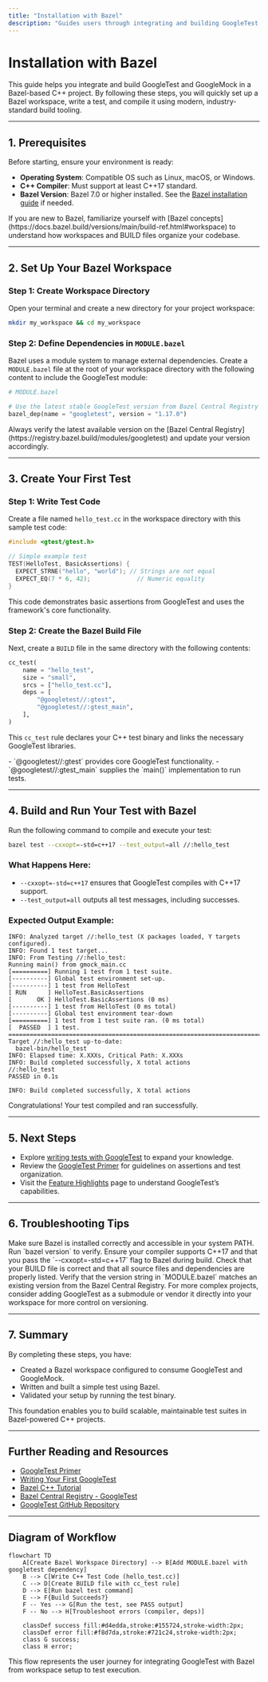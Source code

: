 ```yaml
---
title: "Installation with Bazel"
description: "Guides users through integrating and building GoogleTest in a Bazel-based C++ project. Includes WORKSPACE and BUILD file examples, so users can get testing with modern build tooling quickly."
---
```


# Installation with Bazel

This guide helps you integrate and build GoogleTest and GoogleMock in a Bazel-based C++ project. By following these steps, you will quickly set up a Bazel workspace, write a test, and compile it using modern, industry-standard build tooling.

---

## 1. Prerequisites

Before starting, ensure your environment is ready:

- **Operating System**: Compatible OS such as Linux, macOS, or Windows.
- **C++ Compiler**: Must support at least C++17 standard.
- **Bazel Version**: Bazel 7.0 or higher installed. See the [Bazel installation guide](https://bazel.build/install) if needed.

<Tip>
If you are new to Bazel, familiarize yourself with [Bazel concepts](https://docs.bazel.build/versions/main/build-ref.html#workspace) to understand how workspaces and BUILD files organize your codebase.
</Tip>

---

## 2. Set Up Your Bazel Workspace

### Step 1: Create Workspace Directory

Open your terminal and create a new directory for your project workspace:

```bash
mkdir my_workspace && cd my_workspace
```

### Step 2: Define Dependencies in `MODULE.bazel`

Bazel uses a module system to manage external dependencies. Create a `MODULE.bazel` file at the root of your workspace directory with the following content to include the GoogleTest module:

```python
# MODULE.bazel

# Use the latest stable GoogleTest version from Bazel Central Registry
bazel_dep(name = "googletest", version = "1.17.0")
```

<Tip>
Always verify the latest available version on the [Bazel Central Registry](https://registry.bazel.build/modules/googletest) and update your version accordingly.
</Tip>

---

## 3. Create Your First Test

### Step 1: Write Test Code

Create a file named `hello_test.cc` in the workspace directory with this sample test code:

```cpp
#include <gtest/gtest.h>

// Simple example test
TEST(HelloTest, BasicAssertions) {
  EXPECT_STRNE("hello", "world"); // Strings are not equal
  EXPECT_EQ(7 * 6, 42);             // Numeric equality
}
```

This code demonstrates basic assertions from GoogleTest and uses the framework's core functionality.

### Step 2: Create the Bazel Build File

Next, create a `BUILD` file in the same directory with the following contents:

```python
cc_test(
    name = "hello_test",
    size = "small",
    srcs = ["hello_test.cc"],
    deps = [
        "@googletest//:gtest",
        "@googletest//:gtest_main",
    ],
)
```

This `cc_test` rule declares your C++ test binary and links the necessary GoogleTest libraries.

<Tip>
- `@googletest//:gtest` provides core GoogleTest functionality.
- `@googletest//:gtest_main` supplies the `main()` implementation to run tests.
</Tip>

---

## 4. Build and Run Your Test with Bazel

Run the following command to compile and execute your test:

```bash
bazel test --cxxopt=-std=c++17 --test_output=all //:hello_test
```

### What Happens Here:

- `--cxxopt=-std=c++17` ensures that GoogleTest compiles with C++17 support.
- `--test_output=all` outputs all test messages, including successes.

### Expected Output Example:

```
INFO: Analyzed target //:hello_test (X packages loaded, Y targets configured).
INFO: Found 1 test target...
INFO: From Testing //:hello_test:
Running main() from gmock_main.cc
[==========] Running 1 test from 1 test suite.
[----------] Global test environment set-up.
[----------] 1 test from HelloTest
[ RUN      ] HelloTest.BasicAssertions
[       OK ] HelloTest.BasicAssertions (0 ms)
[----------] 1 test from HelloTest (0 ms total)
[----------] Global test environment tear-down
[==========] 1 test from 1 test suite ran. (0 ms total)
[  PASSED  ] 1 test.
================================================================================
Target //:hello_test up-to-date:
  bazel-bin/hello_test
INFO: Elapsed time: X.XXXs, Critical Path: X.XXXs
INFO: Build completed successfully, X total actions
//:hello_test                                                     PASSED in 0.1s

INFO: Build completed successfully, X total actions
```

Congratulations! Your test compiled and ran successfully.

---

## 5. Next Steps

- Explore [writing tests with GoogleTest](../configuration-first-test/writing-first-test) to expand your knowledge.
- Review the [GoogleTest Primer](primer.md) for guidelines on assertions and test organization.
- Visit the [Feature Highlights](../../overview/features-integration/feature-glance) page to understand GoogleTest’s capabilities.

---

## 6. Troubleshooting Tips

<AccordionGroup title="Common Issues and Solutions">  
<Accordion title="Bazel Command Not Found">  
Make sure Bazel is installed correctly and accessible in your system PATH. Run `bazel version` to verify.
</Accordion>  
<Accordion title="Compiler Errors Regarding C++ Standard">  
Ensure your compiler supports C++17 and that you pass the `--cxxopt=-std=c++17` flag to Bazel during build.
</Accordion>  
<Accordion title="Test Binary Not Found After Build">  
Check that your BUILD file is correct and that all source files and dependencies are properly listed.
</Accordion>  
<Accordion title="GoogleTest Version Mismatch">  
Verify that the version string in `MODULE.bazel` matches an existing version from the Bazel Central Registry.
</Accordion>  
</AccordionGroup>

<Tip>
For more complex projects, consider adding GoogleTest as a submodule or vendor it directly into your workspace for more control on versioning.
</Tip>

---

## 7. Summary

By completing these steps, you have:

- Created a Bazel workspace configured to consume GoogleTest and GoogleMock.
- Written and built a simple test using Bazel.
- Validated your setup by running the test binary.

This foundation enables you to build scalable, maintainable test suites in Bazel-powered C++ projects.


---

## Further Reading and Resources

- [GoogleTest Primer](primer.md)
- [Writing Your First GoogleTest](../configuration-first-test/writing-first-test)
- [Bazel C++ Tutorial](https://docs.bazel.build/versions/main/tutorial/cpp.html)
- [Bazel Central Registry - GoogleTest](https://registry.bazel.build/modules/googletest)
- [GoogleTest GitHub Repository](https://github.com/google/googletest)

---

## Diagram of Workflow

```mermaid
flowchart TD
    A[Create Bazel Workspace Directory] --> B[Add MODULE.bazel with googletest dependency]
    B --> C[Write C++ Test Code (hello_test.cc)]
    C --> D[Create BUILD file with cc_test rule]
    D --> E[Run bazel test command]
    E --> F{Build Succeeds?}
    F -- Yes --> G[Run the test, see PASS output]
    F -- No --> H[Troubleshoot errors (compiler, deps)]

    classDef success fill:#d4edda,stroke:#155724,stroke-width:2px;
    classDef error fill:#f8d7da,stroke:#721c24,stroke-width:2px;
    class G success;
    class H error;
```

This flow represents the user journey for integrating GoogleTest with Bazel from workspace setup to test execution.


